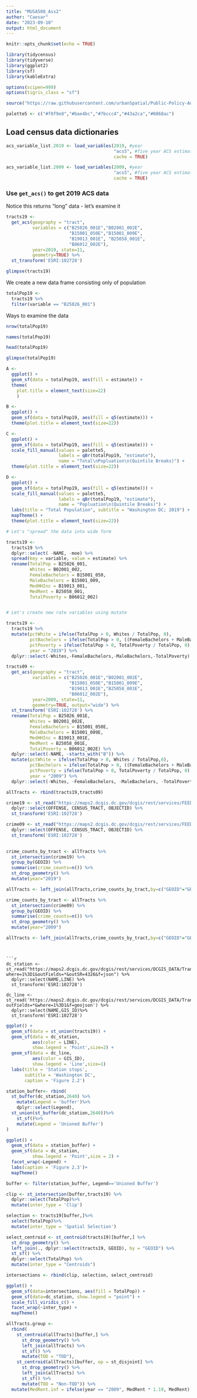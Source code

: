 ---
title: "MUSA508_Ass2"
author: "Caesar"
date: "2023-09-10"
output: html_document
---

```{r setup, include=FALSE}
knitr::opts_chunk$set(echo = TRUE)
```

```{r load package, warning = FALSE, message = FALSE} 
library(tidycensus)
library(tidyverse)
library(ggplot2)
library(sf)
library(kableExtra)

options(scipen=999)
options(tigris_class = "sf")

source("https://raw.githubusercontent.com/urbanSpatial/Public-Policy-Analytics-Landing/master/functions.r")

palette5 <- c("#f0f9e8","#bae4bc","#7bccc4","#43a2ca","#0868ac")
```

## Load census data dictionaries


```{r load_variables, cache = TRUE}

acs_variable_list.2019 <- load_variables(2019, #year
                                         "acs5", #five year ACS estimates
                                         cache = TRUE)

acs_variable_list.2009 <- load_variables(2009, #year
                                         "acs5", #five year ACS estimates
                                         cache = TRUE)
```

### Use `get_acs()` to get 2019 ACS data

Notice this returns "long" data - let's examine it

```{r results='hide'}
tracts19 <-  
  get_acs(geography = "tract",
          variables = c("B25026_001E","B02001_002E",
                        "B15001_050E","B15001_009E",
                        "B19013_001E", "B25058_001E",
                        "B06012_002E"), 
          year=2019, state=11,
          geometry=TRUE) %>% 
  st_transform('ESRI:102728')
```

```{r}
glimpse(tracts19)
```

We create a new data frame consisting only of population

```{r}

totalPop19 <-
  tracts19 %>%
  filter(variable == "B25026_001")
```

Ways to examine the data

```{r}
nrow(totalPop19)

names(totalPop19)

head(totalPop19)

glimpse(totalPop19)
```

```{r}
A <- 
  ggplot() +
  geom_sf(data = totalPop19, aes(fill = estimate)) +
  theme(
    plot.title = element_text(size=22)
    )

B <- 
  ggplot() +
  geom_sf(data = totalPop19, aes(fill = q5(estimate))) +
  theme(plot.title = element_text(size=22)) 

C <-
  ggplot() +
  geom_sf(data = totalPop19, aes(fill = q5(estimate))) +
  scale_fill_manual(values = palette5,
                    labels = qBr(totalPop19, "estimate"),
                    name = "Total\nPopluation\n(Quintile Breaks)") +
  theme(plot.title = element_text(size=22))

D <- 
  ggplot() +
  geom_sf(data = totalPop19, aes(fill = q5(estimate))) +
  scale_fill_manual(values = palette5,
                    labels = qBr(totalPop19, "estimate"),
                    name = "Popluation\n(Quintile Breaks)") +
  labs(title = "Total Population", subtitle = "Washington DC; 2019") +
  mapTheme() + 
  theme(plot.title = element_text(size=22))
```

```{r}
# Let's "spread" the data into wide form

tracts19 <- 
  tracts19 %>%
  dplyr::select( -NAME, -moe) %>%
  spread(key = variable, value = estimate) %>%
  rename(TotalPop = B25026_001, 
         Whites = B02001_002,
         FemaleBachelors = B15001_050, 
         MaleBachelors = B15001_009,
         MedHHInc = B19013_001, 
         MedRent = B25058_001,
         TotalPoverty = B06012_002)


# Let's create new rate variables using mutate

tracts19 <- 
  tracts19 %>%
  mutate(pctWhite = ifelse(TotalPop > 0, Whites / TotalPop, 0),
         pctBachelors = ifelse(TotalPop > 0, ((FemaleBachelors + MaleBachelors) / TotalPop), 0),
         pctPoverty = ifelse(TotalPop > 0, TotalPoverty / TotalPop, 0),
         year = "2019") %>%
  dplyr::select(-Whites,-FemaleBachelors,-MaleBachelors,-TotalPoverty)
```

```{r results='hide'}
tracts09 <- 
  get_acs(geography = "tract", 
          variables = c("B25026_001E","B02001_002E",
                        "B15001_050E","B15001_009E",
                        "B19013_001E","B25058_001E",
                        "B06012_002E"), 
          year=2009, state=11, 
          geometry=TRUE, output="wide") %>%
  st_transform('ESRI:102728') %>%
  rename(TotalPop = B25026_001E, 
         Whites = B02001_002E,
         FemaleBachelors = B15001_050E, 
         MaleBachelors = B15001_009E,
         MedHHInc = B19013_001E, 
         MedRent = B25058_001E,
         TotalPoverty = B06012_002E) %>%
  dplyr::select(-NAME, -starts_with("B")) %>%
  mutate(pctWhite = ifelse(TotalPop > 0, Whites / TotalPop,0),
         pctBachelors = ifelse(TotalPop > 0, ((FemaleBachelors + MaleBachelors) / TotalPop),0),
         pctPoverty = ifelse(TotalPop > 0, TotalPoverty / TotalPop, 0),
         year = "2009") %>%
  dplyr::select(-Whites, -FemaleBachelors, -MaleBachelors, -TotalPoverty) 
```

```{r}
allTracts <- rbind(tracts19,tracts09)
```

```{r crimedata}
crime19 <- st_read("https://maps2.dcgis.dc.gov/dcgis/rest/services/FEEDS/MPD/MapServer/1/query?outFields=*&where=1%3D1&f=geojson") %>%
  dplyr::select(OFFENSE, CENSUS_TRACT, OBJECTID) %>%
  st_transform('ESRI:102728')  

crime09 <- st_read("https://maps2.dcgis.dc.gov/dcgis/rest/services/FEEDS/MPD/MapServer/33/query?outFields=*&where=1%3D1&f=geojson") %>%
  dplyr::select(OFFENSE, CENSUS_TRACT, OBJECTID) %>%
  st_transform('ESRI:102728') 
  
```
```{r crimewithin}
crime_counts_by_tract <- allTracts %>%
  st_intersection(crime19) %>%
  group_by(GEOID) %>%
  summarise(crime_counts=n()) %>%
  st_drop_geometry() %>%
  mutate(year="2019")

allTracts <- left_join(allTracts,crime_counts_by_tract,by=c("GEOID"="GEOID", "year"="year"))

```
```{r crimewithin}
crime_counts_by_tract <- allTracts %>%
  st_intersection(crime09) %>%
  group_by(GEOID) %>%
  summarise(crime_counts=n()) %>%
  st_drop_geometry() %>%
  mutate(year="2009")

allTracts <- left_join(allTracts,crime_counts_by_tract,by=c("GEOID"="GEOID", "year"="year"))

```

```


```{r }
dc_station <- st_read("https://maps2.dcgis.dc.gov/dcgis/rest/services/DCGIS_DATA/Transportation_Rail_Bus_WebMercator/MapServer/52/query?where=1%3D1&outFields=*&outSR=4326&f=json") %>%
  dplyr::select(NAME,LINE) %>%
  st_transform('ESRI:102728')  

dc_line <- st_read('https://maps2.dcgis.dc.gov/dcgis/rest/services/DCGIS_DATA/Transportation_Rail_Bus_WebMercator/MapServer/106/query?outFields=*&where=1%3D1&f=geojson') %>%
  dplyr::select(NAME,GIS_ID)%>%
  st_transform('ESRI:102728')
```

```{r}
ggplot() +
  geom_sf(data = st_union(tracts19)) +
  geom_sf(data = dc_station,
          aes(color = LINE),
          show.legend = 'Point',size=2) +
  geom_sf(data = dc_line,
          aes(color = GIS_ID),
          show.legend = 'Line',size=1)
  labs(title = 'Station stops',
       subtitle = 'Washington DC',
       caption = 'Figure 2.2')
```

```{r }
station_buffer<- rbind(
  st_buffer(dc_station,2640) %>%
    mutate(Legend = 'buffer')%>%
    dplyr::select(Legend),
  st_union(st_buffer(dc_station,2640))%>%
    st_sf()%>%
    mutate(Legend = 'Unioned Buffer')
)
```

```{r}
ggplot() +
  geom_sf(data = station_buffer) +
  geom_sf(data = dc_station,
          show.legend = 'Point',size = 2) +
  facet_wrap(~Legend) + 
  labs(caption = 'Figure 2.3')+
  mapTheme()
```

```{r}
buffer <- filter(station_buffer, Legend=='Unioned Buffer')
```

```{r}
clip <- st_intersection(buffer,tracts19) %>%
  dplyr::select(TotalPop)%>%
  mutate(inter_type = 'Clip')
```

```{r}
selection <- tracts19[buffer,]%>%
  select(TotalPop)%>%
  mutate(inter_type = 'Spatial Selection')
```

```{r}
select_centroid <- st_centroid(tracts19)[buffer,] %>%
  st_drop_geometry() %>%
  left_join(., dplyr::select(tracts19, GEOID), by = "GEOID") %>%
  st_sf() %>%
  dplyr::select(TotalPop) %>%
  mutate(inter_type = "Centroids")
```

```{r}
intersections <- rbind(clip, selection, select_centroid)

ggplot() +
  geom_sf(data=intersections, aes(fill = TotalPop)) +
  geom_sf(data=dc_station, show.legend = "point") +
  scale_fill_viridis_c() +
  facet_wrap(~inter_type) + 
  mapTheme()
```

```{r}
allTracts.group <- 
  rbind(
    st_centroid(allTracts)[buffer,] %>%
      st_drop_geometry() %>%
      left_join(allTracts) %>%
      st_sf() %>%
      mutate(TOD = "TOD"),
    st_centroid(allTracts)[buffer, op = st_disjoint] %>%
      st_drop_geometry() %>%
      left_join(allTracts) %>%
      st_sf() %>%
      mutate(TOD = "Non-TOD")) %>%
  mutate(MedRent.inf = ifelse(year == "2009", MedRent * 1.19, MedRent)) 
```